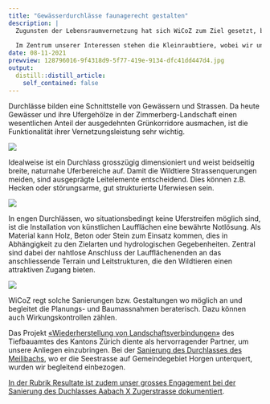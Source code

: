 ```yaml
---
title: "Gewässerdurchlässe faunagerecht gestalten"
description: |
  Zugunsten der Lebensraumvernetzung hat sich WiCoZ zum Ziel gesetzt, beratende Arbeit hinsichtlich faunagerechter Sanierungen und Gestaltungen von Gewässerdurchlässen zu leisten.
  
  Im Zentrum unserer Interessen stehen die Kleinraubtiere, wobei wir uns uns nach der Schweizer Norm 640 696 und dementsprechenden Merkblättern richten.
date: 08-11-2021
prewview: 128796016-9f4318d9-5f77-419e-9134-dfc41dd447d4.jpg
output:
  distill::distill_article:
    self_contained: false
---
```


Durchlässe bilden eine Schnittstelle von Gewässern und Strassen. Da heute Gewässer und ihre Ufergehölze in der Zimmerberg-Landschaft einen wesentlichen Anteil der ausgedehnten Grünkorridore ausmachen, ist die Funktionalität ihrer Vernetzungsleistung sehr wichtig. 

![](https://user-images.githubusercontent.com/49158554/128794777-065577f4-17a8-4141-9d87-702b9aed7007.jpg)

Idealweise ist ein Durchlass grosszügig dimensioniert und weist beidseitig breite, naturnahe Uferbereiche auf. Damit die Wildtiere Strassenquerungen meiden, sind ausgeprägte Leitelemente entscheidend. Dies können z.B. Hecken oder störungsarme, gut strukturierte Uferwiesen sein. 

![](https://user-images.githubusercontent.com/49158554/128795851-33a438db-b6fd-4d78-a0cc-64bfb8e6291d.JPG)

In engen Durchlässen, wo situationsbedingt keine Uferstreifen möglich sind, ist die Installation von künstlichen Laufflächen eine bewährte Notlösung. Als Material kann Holz, Beton oder Stein zum Einsatz kommen, dies in Abhängigkeit zu den Zielarten und hydrologischen Gegebenheiten. 
Zentral sind dabei der nahtlose Anschluss der Laufflächenenden an das anschliessende Terrain und Leitstrukturen, die den Wildtieren einen attraktiven Zugang bieten.

![](https://user-images.githubusercontent.com/49158554/128794393-5f3243fb-7b07-492d-814d-ab430894a289.jpg)

WiCoZ regt solche Sanierungen bzw. Gestaltungen wo möglich an und begleitet die Planungs- und Baumassnahmen beraterisch. Dazu können auch Wirkungskontrollen zählen. 

Das Projekt [«Wiederherstellung von Landschaftsverbindungen»](https://naturschutz.ch/hintergrund/portrait/interview-stolpersteine-und-chancen-fu%CC%88r-neue-verbindungen/144666) des Tiefbauamtes des Kantons Zürich diente als hervorragender Partner, um unsere Anliegen einzubringen.
Bei der [Sanierung des Durchlasses des Meilibachs](https://naturschutz.ch/hintergrund/wissen/im-durchgang-queren-fuchs-und-hase-die-autobahn/143122), wo er die Seestrasse auf Gemeindegebiet Horgen unterquert, wurden wir begleitend einbezogen.

[In der Rubrik Resultate ist zudem unser grosses Engagement bei der Sanierung des Duchlasses Aabach X Zugerstrasse dokumentiert](/news/2021-08-11-effekt-der-faunagerechten-sanierung-des-durchlasses-zugerstrasse/).


